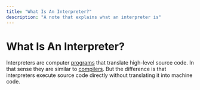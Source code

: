 ```yaml
---
title: "What Is An Interpreter?"
description: "A note that explains what an interpreter is"
---
```


<Tag tag="Programming"/>

# What Is An Interpreter?

<TimeStamp updated="February 27, 2022, 9:20  PM ET"/>

Interpreters are computer [programs](/what-is-a-computer-program)
that translate high-level source code. In that sense they are similar to 
[compilers](/what-is-a-compiler). But the difference is 
that interpreters execute source code directly without 
translating it into machine code.